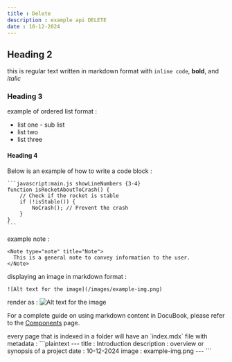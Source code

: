 ```yaml
---
title : Delete
description : example api DELETE
date : 10-12-2024
---
```


## Heading 2

this is regular text written in markdown format with `inline code`, **bold**, and *italic*

### Heading 3

example of ordered list format :

- list one
        - sub list
- list two
- list three

#### Heading 4

Below is an example of how to write a code block :

````plaintext
```javascript:main.js showLineNumbers {3-4}
function isRocketAboutToCrash() {
    // Check if the rocket is stable
    if (!isStable()) {
        NoCrash(); // Prevent the crash
    }
}
```
````

example note :
```plaintext
<Note type="note" title="Note">
  This is a general note to convey information to the user.
</Note>
```

displaying an image in markdown format :

```plaintext
![Alt text for the image](/images/example-img.png)
```

render as :
![Alt text for the image](/images/example-img.png)

For a complete guide on using markdown content in DocuBook, please refer to the [Components](https://docubook.pro/docs/components) page.

<Note type="warning" title="Warning">
  every page that is indexed in a folder will have an `index.mdx` file with metadata :
  ```plaintext
---
title : Introduction
description : overview or synopsis of a project
date : 10-12-2024
image : example-img.png
---
  ```
</Note>